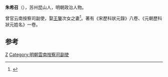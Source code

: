 '''朱希召'''（{{bd|?||?||}}），苏州昆山人，明朝政治人物。

曾官云南按察司副使，娶[[王鏊|王鏊]]次女之妻<ref>{{Cite book|title=王鏊年谱|last=刘俊伟|first=|publisher=杭州：浙江大学出版社|year=2013年11月|isbn=978-7-308-12085-2|location=|pages=282}}</ref>。著有《宋歷科狀元錄》八卷、《元朝歷科狀元姓名》一卷。

==参考==
{{reflist}}
[[Category:明朝作家|Z]]
[[Category:明朝雲南按察司副使|Category:明朝雲南按察司副使]]
